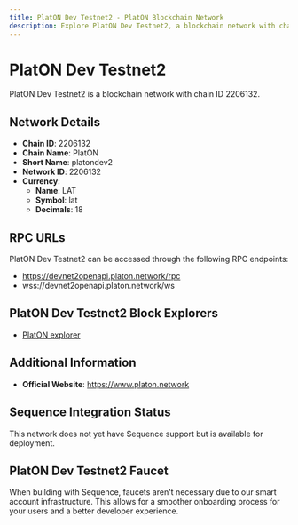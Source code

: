 ```yaml
--- 
title: PlatON Dev Testnet2 - PlatON Blockchain Network
description: Explore PlatON Dev Testnet2, a blockchain network with chain ID 2206132. Learn about its native currency, LAT, and how to interact with the network.
---
```


# PlatON Dev Testnet2

PlatON Dev Testnet2 is a blockchain network with chain ID 2206132.

## Network Details

- **Chain ID**: 2206132
- **Chain Name**: PlatON
- **Short Name**: platondev2
- **Network ID**: 2206132
- **Currency**: 
  - **Name**: LAT
  - **Symbol**: lat
  - **Decimals**: 18

## RPC URLs

PlatON Dev Testnet2 can be accessed through the following RPC endpoints:

- https://devnet2openapi.platon.network/rpc
- wss://devnet2openapi.platon.network/ws

## PlatON Dev Testnet2 Block Explorers

- [PlatON explorer](https://devnet2scan.platon.network)

## Additional Information

- **Official Website**: https://www.platon.network

## Sequence Integration Status

This network does not yet have Sequence support but is available for deployment.

## PlatON Dev Testnet2 Faucet

When building with Sequence, faucets aren't necessary due to our smart account infrastructure. This allows for a smoother onboarding process for your users and a better developer experience.
